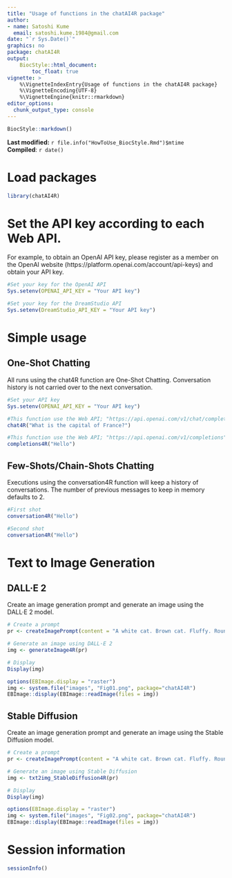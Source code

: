 ```yaml
---
title: "Usage of functions in the chatAI4R package"
author: 
- name: Satoshi Kume
  email: satoshi.kume.1984@gmail.com
date: "`r Sys.Date()`"
graphics: no
package: chatAI4R
output:
    BiocStyle::html_document:
        toc_float: true
vignette: >
    %\VignetteIndexEntry{Usage of functions in the chatAI4R package}
    %\VignetteEncoding{UTF-8}
    %\VignetteEngine{knitr::rmarkdown}
editor_options: 
  chunk_output_type: console
---
```


```r
BiocStyle::markdown()
```

**Last modified:** `r file.info("HowToUse_BiocStyle.Rmd")$mtime`<br />
**Compiled**: `r date()`

# Load packages

```r

library(chatAI4R)

```

# Set the API key according to each Web API.

For example, to obtain an OpenAI API key, please register as a member on the OpenAI website (https://platform.openai.com/account/api-keys) and obtain your API key.

```r
#Set your key for the OpenAI API
Sys.setenv(OPENAI_API_KEY = "Your API key")

#Set your key for the DreamStudio API
Sys.setenv(DreamStudio_API_KEY = "Your API key")
```

# Simple usage

## One-Shot Chatting

All runs using the chat4R function are One-Shot Chatting. Conversation history is not carried over to the next conversation.

```r
#Set your API key
Sys.setenv(OPENAI_API_KEY = "Your API key")

#This function use the Web API; "https://api.openai.com/v1/chat/completions"
chat4R("What is the capital of France?")

#This function use the Web API; "https://api.openai.com/v1/completions"
completions4R("Hello")
```

## Few-Shots/Chain-Shots Chatting

Executions using the conversation4R function will keep a history of conversations. The number of previous messages to keep in memory defaults to 2.

```r
#First shot
conversation4R("Hello")

#Second shot
conversation4R("Hello")
```

# Text to Image Generation

## DALL·E 2

Create an image generation prompt and generate an image using the DALL·E 2 model.

```r
# Create a prompt
pr <- createImagePrompt(content = "A white cat. Brown cat. Fluffy. Round eyes. Round. Short hands. Sea. Photo. Facing forward.")

# Generate an image using DALL·E 2
img <- generateImage4R(pr)

# Display
Display(img)
```

```r
options(EBImage.display = "raster")
img <- system.file("images", "Fig01.png", package="chatAI4R")
EBImage::display(EBImage::readImage(files = img))
```

## Stable Diffusion

Create an image generation prompt and generate an image using the Stable Diffusion model.

```r
# Create a prompt
pr <- createImagePrompt(content = "A white cat. Brown cat. Fluffy. Round eyes. Round. Short hands. Sea. Photo. Facing forward.")

# Generate an image using Stable Diffusion
img <- txt2img_StableDiffusion4R(pr)

# Display
Display(img)
```

```r
options(EBImage.display = "raster")
img <- system.file("images", "Fig02.png", package="chatAI4R")
EBImage::display(EBImage::readImage(files = img))
```

# Session information {.unnumbered}
```r
sessionInfo()
```
